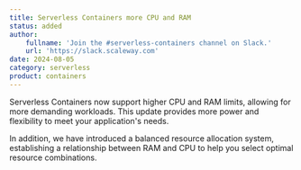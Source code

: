 ```yaml
---
title: Serverless Containers more CPU and RAM
status: added
author:
    fullname: 'Join the #serverless-containers channel on Slack.'
    url: 'https://slack.scaleway.com'
date: 2024-08-05
category: serverless
product: containers
---
```


Serverless Containers now support higher CPU and RAM limits, allowing for more demanding workloads. This update provides more power and flexibility to meet your application's needs.

In addition, we have introduced a balanced resource allocation system, establishing a relationship between RAM and CPU to help you select optimal resource combinations.
